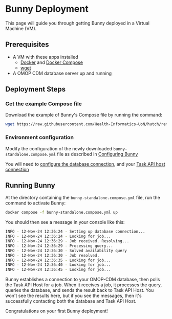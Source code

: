 
# Bunny Deployment

This page will guide you through getting Bunny deployed in a Virtual Machine (VM).

## Prerequisites

- A VM with these apps installed
  - [Docker](https://knowledgebase.aridhia.io/workspaces/analysing-data/virtual-machines/installing-software-on-virtual-machines/installing-docker-on-your-virtual-machine) and [Docker Compose](https://docs.docker.com/compose/install/)
  - [wget](https://phoenixnap.com/kb/wget-command-with-examples#:~:text=wget%20is%20a%20free%20GNU,this%20tutorial%20uses%20Ubuntu%2022.04)
- A OMOP CDM database server up and running

## Deployment Steps

### Get the example Compose file

Download the example of Bunny's Compose file by running the command:

```bash copy
wget https://raw.githubusercontent.com/Health-Informatics-UoN/hutch/refs/heads/main/samples/Bunny/bunny-standalone.compose.yml
```

### Environment configuration

Modify the configuration of the newly downloaded `bunny-standalone.compose.yml` file as described in [Configuring Bunny](/bunny/config)

You will need to [configure the database connection](/bunny/config#database), and your [Task API host connection](/bunny/config#task)

## Running Bunny

At the directory containing the `bunny-standalone.compose.yml` file, run the command to activate Bunny:

```bash copy
docker compose -f bunny-standalone.compose.yml up
```

You should then see a message in your console like this:

```bash
INFO - 12-Nov-24 12:36:24 - Setting up database connection...
INFO - 12-Nov-24 12:36:24 - Looking for job...
INFO - 12-Nov-24 12:36:29 - Job received. Resolving...
INFO - 12-Nov-24 12:36:29 - Processing query...
INFO - 12-Nov-24 12:36:30 - Solved availability query
INFO - 12-Nov-24 12:36:30 - Job resolved.
INFO - 12-Nov-24 12:36:35 - Looking for job...
INFO - 12-Nov-24 12:36:40 - Looking for job...
INFO - 12-Nov-24 12:36:45 - Looking for job...
```

Bunny establishes a connection to your OMOP-CDM database, then polls the Task API Host for a job.
When it receives a job, it processes the query, queries the database, and sends the result back to Task API Host.
You won't see the results here, but if you see the messages, then it's successfully contacting both the database and Task API Host.

<Callout emoji="🎉">Congratulations on your first Bunny deployment!</Callout>
